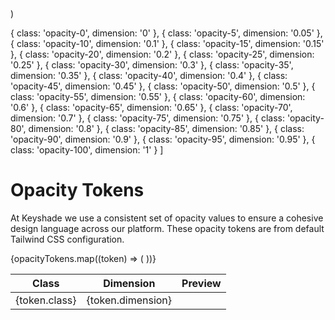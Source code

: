 
  <div
    className={`aspect-square h-32 w-32 bg-white ${opacity} rounded-full border`}
  />
)

  {
    class: 'opacity-0',
    dimension: '0'
  },
  {
    class: 'opacity-5',
    dimension: '0.05'
  },
  {
    class: 'opacity-10',
    dimension: '0.1'
  },
  {
    class: 'opacity-15',
    dimension: '0.15'
  },
  {
    class: 'opacity-20',
    dimension: '0.2'
  },
  {
    class: 'opacity-25',
    dimension: '0.25'
  },
  {
    class: 'opacity-30',
    dimension: '0.3'
  },
  {
    class: 'opacity-35',
    dimension: '0.35'
  },
  {
    class: 'opacity-40',
    dimension: '0.4'
  },
  {
    class: 'opacity-45',
    dimension: '0.45'
  },
  {
    class: 'opacity-50',
    dimension: '0.5'
  },
  {
    class: 'opacity-55',
    dimension: '0.55'
  },
  {
    class: 'opacity-60',
    dimension: '0.6'
  },
  {
    class: 'opacity-65',
    dimension: '0.65'
  },
  {
    class: 'opacity-70',
    dimension: '0.7'
  },
  {
    class: 'opacity-75',
    dimension: '0.75'
  },
  {
    class: 'opacity-80',
    dimension: '0.8'
  },
  {
    class: 'opacity-85',
    dimension: '0.85'
  },
  {
    class: 'opacity-90',
    dimension: '0.9'
  },
  {
    class: 'opacity-95',
    dimension: '0.95'
  },
  {
    class: 'opacity-100',
    dimension: '1'
  }
]

<Meta title="Tokens/Opacity" />

# Opacity Tokens

At Keyshade we use a consistent set of opacity values to ensure a cohesive design language across our platform. These opacity tokens are from default Tailwind CSS configuration.

<table>
  <thead>
    <tr>
      <th>Class</th>
      <th>Dimension</th>
      <th>Preview</th>
    </tr>
  </thead>
  <tbody>
    {opacityTokens.map((token) => (
      <tr key={token.class}>
        <td>{token.class}</td>
        <td>{token.dimension}</td>
        <td
          style={{
            backgroundImage:
              'url("https://images.unsplash.com/photo-1506905925346-21bda4d32df4?w=400&h=400&fit=crop")',
            backgroundSize: 'cover',
            backgroundPosition: 'center',
            padding: '8px'
          }}
        >
          <Opacity opacity={token.class} />
        </td>
      </tr>
    ))}
  </tbody>
</table>
